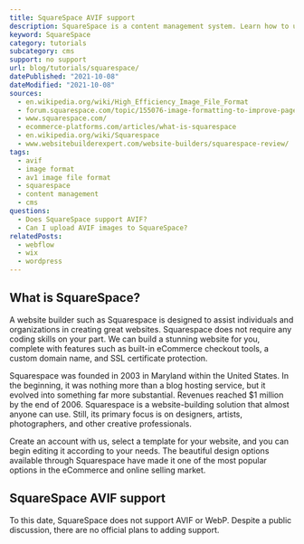 ```yaml
---
title: SquareSpace AVIF support
description: SquareSpace is a content management system. Learn how to use AVIF images within SquareSpace.
keyword: SquareSpace
category: tutorials
subcategory: cms
support: no support
url: blog/tutorials/squarespace/
datePublished: "2021-10-08"
dateModified: "2021-10-08"
sources:
  - en.wikipedia.org/wiki/High_Efficiency_Image_File_Format
  - forum.squarespace.com/topic/155076-image-formatting-to-improve-page-speed/
  - www.squarespace.com/
  - ecommerce-platforms.com/articles/what-is-squarespace
  - en.wikipedia.org/wiki/Squarespace
  - www.websitebuilderexpert.com/website-builders/squarespace-review/
tags:
  - avif
  - image format
  - av1 image file format
  - squarespace
  - content management
  - cms
questions:
  - Does SquareSpace support AVIF?
  - Can I upload AVIF images to SquareSpace?
relatedPosts:
  - webflow
  - wix
  - wordpress
---
```


## What is SquareSpace?

A website builder such as Squarespace is designed to assist individuals and organizations in creating great websites. Squarespace does not require any coding skills on your part. We can build a stunning website for you, complete with features such as built-in eCommerce checkout tools, a custom domain name, and SSL certificate protection.

Squarespace was founded in 2003 in Maryland within the United States. In the beginning, it was nothing more than a blog hosting service, but it evolved into something far more substantial. Revenues reached $1 million by the end of 2006. Squarespace is a website-building solution that almost anyone can use. Still, its primary focus is on designers, artists, photographers, and other creative professionals.

Create an account with us, select a template for your website, and you can begin editing it according to your needs. The beautiful design options available through Squarespace have made it one of the most popular options in the eCommerce and online selling market.

## SquareSpace AVIF support

To this date, SquareSpace does not support AVIF or WebP. Despite a public discussion, there are no official plans to adding support.
